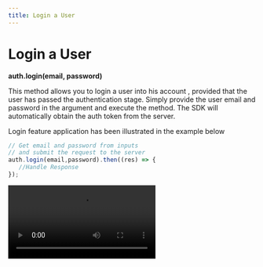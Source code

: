 ```yaml
---
title: Login a User
---
```

# Login a User

****auth.login(email, password)****

This method allows you to login a user into his account , provided that the user has passed the authentication stage. Simply provide the user email and password in the argument and execute the method. The SDK will automatically obtain the auth token from the server. 

Login feature application has been illustrated in the example below

```js
// Get email and password from inputs
// and submit the request to the server
auth.login(email,password).then((res) => {
   //Handle Response
});
```
![Login a User](/images/login.webm)
